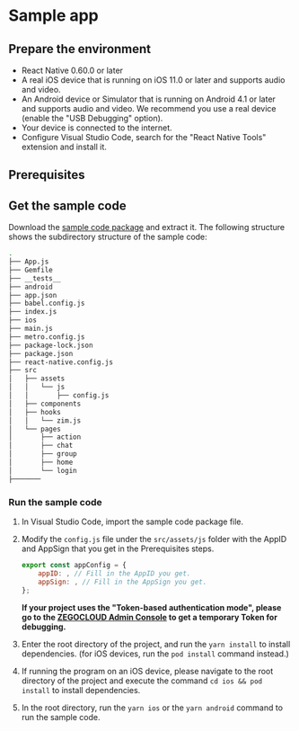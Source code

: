 
# Sample app

<Content2 />

## Prepare the environment

- React Native 0.60.0 or later
- A real iOS device that is running on iOS 11.0 or later and supports audio and video.
-  An Android device or Simulator that is running on Android 4.1 or later and supports audio and video. We recommend you use a real device (enable the "USB Debugging" option).
- Your device is connected to the internet.
- Configure Visual Studio Code, search for the "React Native Tools" extension and install it.

## Prerequisites

<Content />
<Content1 />

## Get the sample code

Download the [sample code package](https://storage.zego.im/zim/example/react-native/ZIMReactNativeExample.zip) and extract it. The following structure shows the subdirectory structure of the sample code:

```bash
.
├── App.js
├── Gemfile
├── __tests__
├── android
├── app.json
├── babel.config.js
├── index.js
├── ios
├── main.js
├── metro.config.js
├── package-lock.json
├── package.json
├── react-native.config.js
├── src
│   ├── assets
│   │   └── js
│   │       ├── config.js
│   ├── components
│   ├── hooks
│   │   └── zim.js
│   └── pages
│       ├── action
│       ├── chat
│       ├── group
│       ├── home
│       └── login
├───────
```

### Run the sample code

1. In Visual Studio Code, import the sample code package file.

2. Modify the `config.js` file under the `src/assets/js` folder with the AppID and AppSign that you get in the Prerequisites steps. 

    ```javascript
    export const appConfig = {
        appID: , // Fill in the AppID you get. 
        appSign: , // Fill in the AppSign you get. 
    }; 
    ```
    
    **If your project uses the "Token-based authentication mode", please go to the [ZEGOCLOUD Admin Console](https://console.zegocloud.com/) to get a temporary Token for debugging.**

3. Enter the root directory of the project, and run the `yarn install` to install dependencies. (for iOS devices, run the `pod install` command instead.)

4. If running the program on an iOS device, please navigate to the root directory of the project and execute the command `cd ios && pod install` to install dependencies.

5. In the root directory, run the `yarn ios` or the `yarn android` command to run the sample code.
